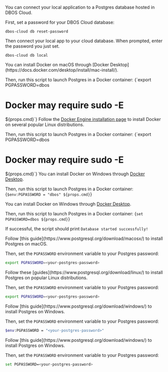 
<Tabs groupId="postgres-or-docker" className="small-tabs">

<TabItem value="cloud" label="Use Cloud Postgres">

You can connect your local application to a Postgres database hosted in DBOS Cloud.

First, set a password for your DBOS Cloud database:

```
dbos-cloud db reset-password
```

Then connect your local app to your cloud database.
When prompted, enter the password you just set.

```
dbos-cloud db local
```

</TabItem>

<TabItem value="docker" label="Launch Postgres with Docker">
<Tabs groupId="operating-systems" className="small-tabs">
  <TabItem value="mac" label="macOS">
   You can install Docker on macOS through [Docker Desktop](https://docs.docker.com/desktop/install/mac-install/).

   Then, run this script to launch Postgres in a Docker container:
   <CodeBlock
      language="bash">
      {`export PGPASSWORD=dbos
# Docker may require sudo -E
${props.cmd}`}
    </CodeBlock>
  </TabItem>
    <TabItem value="linux" label="Linux">
   Follow the [Docker Engine installation page](https://docs.docker.com/engine/install/) to install Docker on several popular Linux distributions.
	    
   Then, run this script to launch Postgres in a Docker container:
   <CodeBlock
      language="bash">
      {`export PGPASSWORD=dbos
# Docker may require sudo -E
${props.cmd}`}
    </CodeBlock>
  </TabItem>
  <TabItem value="win-ps" label="Windows (PowerShell)">
   You can install Docker on Windows through [Docker Desktop](https://docs.docker.com/desktop/install/windows-install/).

   Then, run this script to launch Postgres in a Docker container:
   <CodeBlock
      language="bash">
      {`$env:PGPASSWORD = "dbos"
${props.cmd}`}
   </CodeBlock>
  </TabItem>
  <TabItem value="win-cmd" label="Windows (cmd)">

   You can install Docker on Windows through [Docker Desktop](https://docs.docker.com/desktop/install/windows-install/).

   Then, run this script to launch Postgres in a Docker container: 
   <CodeBlock
      language="bash">
      {`set PGPASSWORD=dbos
${props.cmd}`}
   </CodeBlock>
  </TabItem>
</Tabs>

If successful, the script should print `Database started successfully!`

</TabItem>

<TabItem value="postgres" label="Install Postgres">
<Tabs groupId="operating-systems" className="small-tabs">
<TabItem value="mac" label="macOS">
Follow [this guide](https://www.postgresql.org/download/macosx/) to install Postgres on macOS.

Then, set the `PGPASSWORD` environment variable to your Postgres password:
```bash
export PGPASSWORD=<your-postgres-password>
```
</TabItem>
<TabItem value="linux" label="Linux">
Follow these [guides](https://www.postgresql.org/download/linux/) to install Postgres on popular Linux distributions.

Then, set the `PGPASSWORD` environment variable to your Postgres password:
```bash
export PGPASSWORD=<your-postgres-password>
```
</TabItem>
<TabItem value="win-ps" label="Windows (PowerShell)">
Follow [this guide](https://www.postgresql.org/download/windows/) to install Postgres on Windows.

Then, set the `PGPASSWORD` environment variable to your Postgres password:

```bash
$env:PGPASSWORD = "<your-postgres-password>"
```
</TabItem>
<TabItem value="win-cmd" label="Windows (cmd)">
Follow [this guide](https://www.postgresql.org/download/windows/) to install Postgres on Windows.

Then, set the `PGPASSWORD` environment variable to your Postgres password:
```bash
set PGPASSWORD=<your-postgres-password>
```
</TabItem>
</Tabs>
</TabItem>
</Tabs>